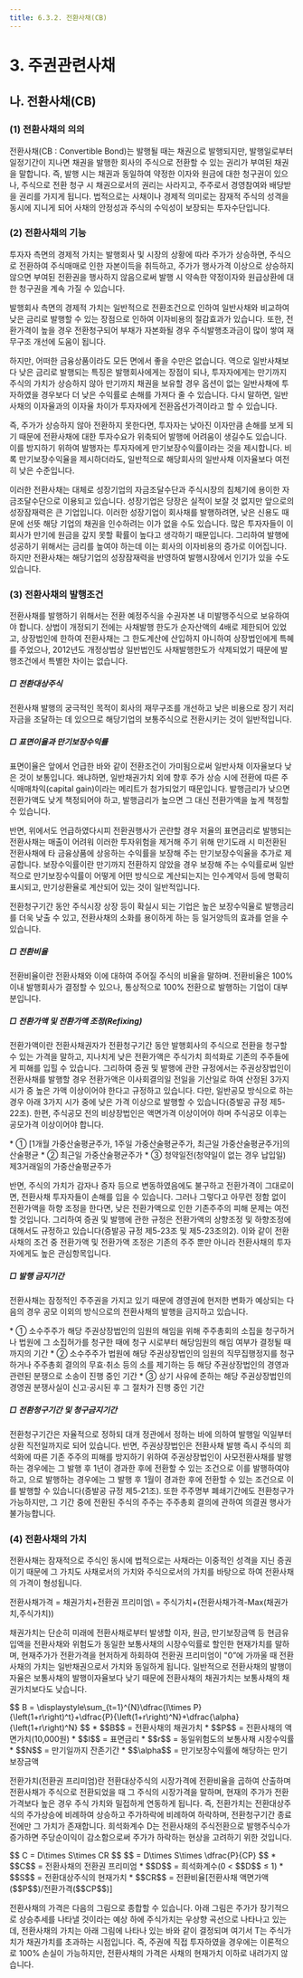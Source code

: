```yaml
---
title: 6.3.2. 전환사채(CB)
---
```

# 3. 주권관련사채

## 나. 전환사채(CB)

### (1) 전환사채의 의의 

전환사채(CB : Convertible Bond)는 발행될 때는 채권으로 발행되지만, 발행일로부터 일정기간이 지나면 채권을 발행한 회사의 주식으로 전환할 수 있는 권리가 부여된 채권을 말합니다. 즉, 발행 시는 채권과 동일하여 약정한 이자와 원금에 대한 청구권이 있으나, 주식으로 전환 청구 시 채권으로서의 권리는 사라지고, 주주로서 경영참여와 배당받을 권리를 가지게 됩니다. 법적으로는 사채이나 경제적 의미로는 잠재적 주식의 성격을 동시에 지니게 되어 사채의 안정성과 주식의 수익성이 보장되는 투자수단입니다. 

### (2) 전환사채의 기능 

투자자 측면의 경제적 가치는 발행회사 및 시장의 상황에 따라 주가가 상승하면, 주식으로 전환하여 주식매매로 인한 자본이득을 취득하고, 주가가 행사가격 이상으로 상승하지 않으면 부여된 전환권을 행사하지 않음으로써 발행 시 약속한 약정이자와 원급상환에 대한 청구권을 계속 가질 수 있습니다. 

발행회사 측면의 경제적 가치는 일반적으로 전환조건으로 인하여 일반사채와 비교하여 낮은 금리로 발행할 수 있는 장점으로 인하여 이자비용의 절감효과가 있습니다. 또한, 전환가격이 높을 경우 전환청구되어 부채가 자본화될 경우 주식발행초과금이 많이 쌓여 재무구조 개선에 도움이 됩니다. 

하지만, 어떠한 금융상품이라도 모든 면에서 좋을 수만은 없습니다. 역으로 일반사채보다 낮은 금리로 발행되는 특징은 발행회사에게는 장점이 되나, 투자자에게는 만기까지 주식의 가치가 상승하지 않아 만기까지 채권을 보유할 경우 옵션이 없는 일반사채에 투자하였을 경우보다 더 낮은 수익률로 손해를 가져다 줄 수 있습니다. 다시 말하면, 일반사채의 이자율과의 이자율 차이가 투자자에게 전환옵션가격이라고 할 수 있습니다. 

즉, 주가가 상승하지 않아 전환하지 못한다면, 투자자는 낮아진 이자만큼 손해를 보게 되기 때문에 전환사채에 대한 투자수요가 위축되어 발행에 어려움이 생길수도 있습니다. 이를 방지하기 위하여 발행자는 투자자에게 만기보장수익률이라는 것을 제시합니다. 비록 만기보장수익율을 제시하더라도, 일반적으로 해당회사의 일반사채 이자율보다 여전히 낮은 수준입니다. 

이러한 전환사채는 대체로 성장기업의 자금조달수단과 주식시장의 침체기에 용이한 자금조달수단으로 이용되고 있습니다. 성장기업은 당장은 실적이 보잘 것 없지만 앞으로의 성장잠재력은 큰 기업입니다. 이러한 성장기업이 회사채를 발행하려면, 낮은 신용도 때문에 선뜻 해당 기업의 채권을 인수하려는 이가 없을 수도 있습니다. 많은 투자자들이 이 회사가 만기에 원금을 갚지 못할 확률이 높다고 생각하기 때문입니다. 그리하여 발행에 성공하기 위해서는 금리를 높여야 하는데 이는 회사의 이자비용의 증가로 이어집니다. 하지만 전환사채는 해당기업의 성장잠재력을 반영하여 발행시장에서 인기가 있을 수도 있습니다. 

### (3) 전환사채의 발행조건

전환사채를 발행하기 위해서는 전환 예정주식을 수권자본 내 미발행주식으로 보유하여야 합니다. 상법이 개정되기 전에는 사채발행 한도가 순자산액의 4배로 제한되어 있었고, 상장법인에 한하여 전환사채는 그 한도계산에 산입하지 아니하여 상장법인에게 특혜를 주었으나, 2012년도 개정상법상 일반법인도 사채발행한도가 삭제되었기 때문에 발행조건에서 특별한 차이는 없습니다. 

##### □ 전환대상주식

전환사채 발행의 궁극적인 목적이 회사의 재무구조를 개선하고 낮은 비용으로 장기 저리자금을 조달하는 데 있으므로 해당기업의 보통주식으로 전환시키는 것이 일반적입니다. 

##### □ 표면이율과 만기보장수익률

표면이율은 앞에서 언급한 바와 같이 전환조건이 가미됨으로써 일반사채 이자율보다 낮은 것이 보통입니다. 왜냐하면, 일반채권가치 외에 향후 주가 상승 시에 전환에 따른 주식매매차익(capital gain)이라는 메리트가 첨가되었기 때문입니다. 발행금리가 낮으면 전환가액도 낮게 책정되어야 하고, 발행금리가 높으면 그 대신 전환가액을 높게 책정할 수 있습니다.

반면, 위에서도 언급하였다시피 전환권행사가 곤란할 경우 저율의 표면금리로 발행되는 전환사채는 매출이 어려워 이러한 투자위험을 제거해 주기 위해 만기도래 시 미전환된 전환사채에 타 금융상품에 상응하는 수익률을 보장해 주는 만기보장수익율을 추가로 제공합니다. 보장수익률이란 만기까지 전환하지 않았을 경우 보장해 주는 수익률로써 일반적으로 만기보장수익률이 어떻게 어떤 방식으로 계산되는지는 인수계약서 등에 명확히 표시되고, 만기상환율로 계산되어 있는 것이 일반적입니다. 

전환청구기간 동안 주식시장 상장 등이 확실시 되는 기업은 높은 보장수익율로 발행금리를 더욱 낮출 수 있고, 전환사채의 소화를 용이하게 하는 등 일거양득의 효과를 얻을 수 있습니다. 

##### □ 전환비율

전환비율이란 전환사채와 이에 대하여 주어질 주식의 비율을 말하며. 전환비율은 100% 이내 발행회사가 결정할 수 있으나, 통상적으로 100% 전환으로 발행하는 기업이 대부분입니다. 

##### □ 전환가액 및 전환가액 조정(Refixing)

전환가액이란 전환사채권자가 전환청구기간 동안 발행회사의 주식으로 전환을 청구할 수 있는 가격을 말하고, 지나치게 낮은 전환가액은 주식가치 희석화로 기존의 주주들에게 피해를 입힐 수 있습니다. 그리하여 증권 및 발행에 관한 규정에서는 주권상장법인이 전환사채를 발행할 경우 전환가액은 이사회결의일 전일을 기산일로 하여 산정된 3가지 시가 중 높은 가액 이상이어야 한다고 규정하고 있습니다. 다만, 일반공모 방식으로 하는 경우 아래 3가지 시가 중에 낮은 가격 이상으로 발행할 수 있습니다<GTooltipIcon desc="2 이상의 신용평가회사가 평가한 해당 채권의 신용평가등급(해당 채권의 발행일부터 과거 3월 이내에 평가한 채권의 등급이 있는 경우 그 등급으로 갈음 가능)이 투기등급(BB+ 이하)인 경우 및 해당 사채를 「자산유동화에 관한 법률」에 따라 발행하는 유동화증권의 기초자산으로 하는 경우는 본문에서 산정한 가액의 90% 이상으로 할 수 있음. 또한, 기업구조조정 촉진을 위한 금융기관협약에 의하여 기업개선작업을 추진 중인 기업 및 금융기관이 공동(「은행법」 제8조의 규정에 의하여 은행업을 인가받은 자를 1 이상 포함)으로 경영정상화를 추진 중인 기업이 경영정상화계획에서 정한 자를 대상으로 전환사채를 발행하는 경우 해당 기업은 전환가액 산정 시 제약이 없음" severity="info"/>(증발공 규정 제5-22조). 한편, 주식공모 전의 비상장법인은 액면가격 이상이어야 하며 주식공모 이후는 공모가격 이상이어야 합니다. 

<GCallout severity="info" title="주권상장법인이 전환사채를 발행할 경우 전환가액 규정">
* ① [1개월 가중산술평균주가, 1주일 가중산술평균주가, 최근일 가중산술평균주가]의 산술평균 
* ② 최근일 가중산술평균주가 
* ③ 청약일전(청약일이 없는 경우 납입일) 제3거래일의 가중산술평균주가
</GCallout>

반면, 주식의 가치가 감자나 증자 등으로 변동하였음에도 불구하고 전환가격이 그대로이면, 전환사채 투자자들이 손해를 입을 수 있습니다. 그러나 그렇다고 아무런 정함 없이 전환가액을 하향 조정을 한다면, 낮은 전환가액으로 인한 기존주주의 피해 문제는 여전할 것입니다. 그리하여 증권 및 발행에 관한 규정은 전환가액의 상향조정 및 하향조정에 대해서도 규정하고 있습니다(증발공 규정 제5-23조 및 제5-23조의2). 이와 같이 전환사채의 조건 중 전환가액 및 전환가액 조정은 기존의 주주 뿐만 아니라 전환사채의 투자자에게도 높은 관심항목입니다. 

##### □ 발행 금지기간

전환사채는 잠정적인 주주권을 가지고 있기 때문에 경영권에 현저한 변화가 예상되는 다음의 경우 공모 이외의 방식으로의 전환사채의 발행을 금지하고 있습니다.

<GCallout severity="info" title="전환사채의 발행 금지기간">
* ① 소수주주가 해당 주권상장법인의 임원의 해임을 위해 주주총회의 소집을 청구하거나 법원에 그 소집허가를 청구한 때에 청구 시로부터 해당임원의 해임 여부가 결정될 때까지의 기간
* ② 소수주주가 법원에 해당 주권상장법인의 임원의 직무집행정지를 청구하거나 주주총회 결의의 무효·취소 등의 소를 제기하는 등 해당 주권상장법인의 경영과 관련된 분쟁으로 소송이 진행 중인 기간 
* ③ 상기 사유에 준하는 해당 주권상장법인의 경영권 분쟁사실이 신고·공시된 후 그 절차가 진행 중인 기간
</GCallout>

##### □ 전환청구기간 및 청구금지기간

전환청구기간은 자율적으로 정하되 대개 정관에서 정하는 바에 의하여 발행일 익일부터 상환 직전일까지로 되어 있습니다. 반면, 주권상장법인은 전환사채 발행 즉시 주식의 희석화에 따른 기존 주주의 피해를 방지하기 위하여 주권상장법인이 사모전환사채를 발행하는 경우에는 그 발행 후 1년이 경과한 후에 전환할 수 있는 조건으로 이를 발행하여야 하고, <GTooltip label="공모발행방식" desc="‘공모발행방식’이란 상법 제513조의2 제1항에 따른 주주배정방식 및 자본시장과 금융투자업에 관한 법률 시행령 제176의8 제1항에 따른 일반공모방식으로, 간주모집은 이에 해당되지 않음"/>으로 발행하는 경우에는 그 발행 후 1월이 경과한 후에 전환할 수 있는 조건으로 이를 발행할 수 있습니다(증발공 규정 제5-21조). 또한 주주명부 폐쇄기간에도 전환청구가 가능하지만, 그 기간 중에 전환된 주식의 주주는 주주총회 결의에 관하여 의결권 행사가 불가능합니다. 

### (4) 전환사채의 가치

전환사채는 잠재적으로 주식인 동시에 법적으로는 사채라는 이중적인 성격을 지닌 증권이기 때문에 그 가치도 사채로서의 가치와 주식으로서의 가치를 바탕으로 하여 전환사채의 가격이 형성됩니다.

<GMath title="전환사채의 가치">
전환사채가격 = 채권가치+전환권 프리미엄\
            = 주식가치+(전환사채가격-Max(채권가치,주식가치))
</GMath>

채권가치는 단순히 미래에 전환사채로부터 발생할 이자, 원금, 만기보장금액 등 현금유입액을 전환사채와 위험도가 동일한 보통사채의 시장수익률로 할인한 현재가치를 말하며, 현재주가가 전환가격을 현저하게 하회하여 전환권 프리미엄이 "0”에 가까울 때 전환사채의 가치는 일반채권으로서 가치와 동일하게 됩니다. 일반적으로 전환사채의 발행이자율은 보통사채의 발행이자율보다 낮기 때문에 전환사채의 채권가치는 보통사채의 채권가치보다도 낮습니다.

<GCallout severity="success" title="채권가치">

<GMath>
$$ B = \displaystyle\sum_{t=1}^{N}\dfrac{I\times P}{\left(1+r\right)^t}+\dfrac{P}{\left(1+r\right)^N}+\dfrac{\alpha}{\left(1+r\right)^N} $$
</GMath>
<Cmt>
* $$B$$ = 전환사채의 채권가치
* $$P$$ = 전환사채의 액면가치(10,000원)
* $$I$$ = 표면금리
* $$r$$ = 동일위험도의 보통사채 시장수익률
* $$N$$ = 만기일까지 잔존기간
* $$\alpha$$ = 만기보장수익률에 해당하는 만기보장금액
</Cmt>
</GCallout>

전환가치(전환권 프리미엄)란 전환대상주식의 시장가격에 전환비율을 곱하여 산출하며 전환사채가 주식으로 전환되었을 때 그 주식의 시장가격을 말하며, 현재의 주가가 전환가격보다 높은 경우 주식 가치와 밀접하게 연동하게 됩니다. 즉, 전환가치는 전환대상주식의 주가상승에 비례하여 상승하고 주가하락에 비례하여 하락하며, 전환청구기간 종료 전에만 그 가치가 존재합니다. 희석화계수 D는 전환사채의 주식전환으로 발행주식수가 증가하면 주당순이익이 감소함으로써 주가가 하락하는 현상을 고려하기 위한 것입니다.

<GCallout severity="success" title="전환 가치">
<GMath>
$$ C = D\times S\times CR $$
$$   = D\times S\times \dfrac{P}{CP} $$
</GMath>
<Cmt>
* $$C$$ = 전환사채의 전환권 프리미엄 
* $$D$$ = 희석화계수(0 < $$D$$ ≤ 1)
* $$S$$ = 전환대상주식의 현재가치
* $$CR$$ = 전환비율[전환사채 액면가액($$P$$)/전환가격($$CP$$)]
</Cmt>
</GCallout>

전환사채의 가격은 다음의 그림으로 종합할 수 있습니다. 아래 그림은 주가가 장기적으로 상승추세를 나타낼 것이라는 예상 하에 주식가치는 우상향 곡선으로 나타나고 있는데, 전환사채의 가치는 아래 그림에 나타나 있는 바와 같이 결정되며 여기서 T는 주식가치가 채권가치를 초과하는 시점입니다. 즉, 주권에 직접 투자하였을 경우에는 이론적으로 100% 손실이 가능하지만, 전환사채의 가격은 사채의 현재가치 이하로 내려가지 않습니다.

<GCallout severity="warn" title="주가에 따른 전환사채의 가치">
<GCenterImg src="/bm/630_1_pic.jpg" width="550"/>
</GCallout>

